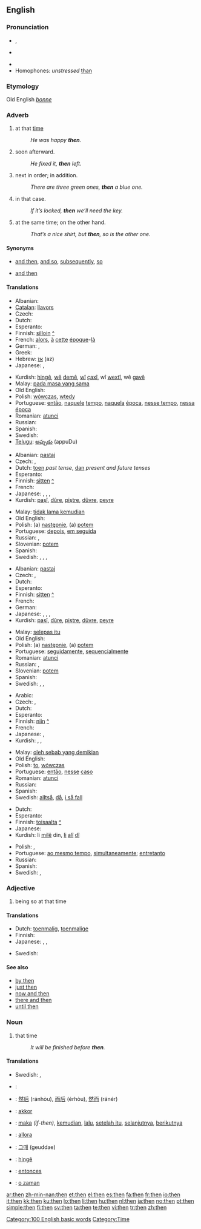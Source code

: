 ==English==

{{rank|like|little|now|78|then|A|should|can}}

===Pronunciation===
* {{a|UK|US}} {{IPA|/ðɛn/}}, {{SAMPA|/DEn/}}
* {{a|Canada}} {{IPA|/ðen/}}
* {{audio|en-us-then.ogg|Audio (US)}}
* Homophones: ''unstressed'' [[than]]<!-- (distinguished in WEAE: /ðæn/) -->
*: {{rhymes|ɛn}}

===Etymology===
Old English ''[[þonne]]''

===Adverb===
{{en-adv|-}}

# at that [[time]]
#: ''He was happy '''then'''.''
# soon afterward.
#: ''He fixed it, '''then''' left.''
# next in order; in addition.
#: ''There are three green ones, '''then''' a blue one.''
# in that case.
#: ''If it’s locked, '''then''' we’ll need the key.''
# at the same time; on the other hand.
#: ''That’s a nice shirt, but '''then''', so is the other one.''

====Synonyms====
* {{sense|soon afterward}} [[and then]], [[and so]], [[subsequently]], [[so]]
* {{sense|next in order}} [[and then]]

====Translations====
{{trans-top|at that time}}
* Albanian: {{t+|sq|atëherë|xs=Albanian}}
* [[Catalan]]: [[llavors]]
* Czech: {{t+|cs|tehdy}}
* Dutch: {{t+|nl|toen}}
* Esperanto: {{t-|eo|tiam|xs=Esperanto}}
* Finnish: [[silloin]] [[:fi:silloin|^]]
* French: [[alors]], [[à]] [[cette]] [[époque]]-[[là]]
* German: {{t+|de|dann}}, {{t+|de|damals}}
* Greek: {{t+|el|τότε|sc=Grek}}
* Hebrew: [[אז]] (az)
* Japanese: {{t|ja|そのとき|tr=sono toki|sc=Jpan}}, {{t|ja|その時点|tr=sono jiten|sc=Jpan}}
{{trans-mid}}
* Kurdish: [[hingê]], [[wê]] [[dem]]ê, [[wî]] [[çax]]î, wî [[wext]]î, wê [[gav]]ê
* Malay: [[pada masa yang sama]]
* Old English: {{t-|ang|þa|alt=þā|xs=Old English}}
* Polish: [[wówczas]], [[wtedy]]
* Portuguese: [[então]], [[naquele]] [[tempo]], [[naquela]] [[época]], [[nesse tempo]], [[nessa]] [[época]]
* Romanian: [[atunci]]
* Russian: {{t+|ru|тогда|tr=togdá|sc=Cyrl}}
* Spanish: {{t+|es|entonces}}
* Swedish: {{t+|sv|då}}
* [[Telugu]]: [[అప్పుడు]] (appuDu)
{{trans-bottom}}

{{trans-top|soon afterward}}
* Albanian: [[pastaj]]
* Czech: {{t+|cs|pak}}, {{t-|cs|potom}}
* Dutch: [[toen]] ''past tense'', [[dan]] ''present and future tenses''
* Esperanto: {{t-|eo|tiam|xs=Esperanto}}
* Finnish: [[sitten]] [[:fi:sitten|^]]
* French: {{t+|fr|puis}}
* Japanese: {{t|ja|それから|tr=sorekara|sc=Jpan}}, {{t|ja|その後|tr=sono ato|sc=Jpan}}, {{t|ja|その後|tr=sono go|sc=Jpan}}, {{t-|ja|そして|tr=soshite|sc=Jpan}}
* Kurdish: [[paşî]], [[dûre]], [[piştre]], [[dûvre]], [[peyre]]
{{trans-mid}}
* Malay: [[tidak lama kemudian]]
* Old English: {{t-|ang|þa|alt=þā|xs=Old English}}
* Polish: (a) [[następnie]], (a) [[potem]]
* Portuguese: [[depois]], [[em seguida]]
* Russian: {{t+|ru|затем|tr=zat'ém|sc=Cyrl}}, {{t+|ru|потом|tr=potóm|sc=Cyrl}}
* Slovenian: [[potem]]
* Spanish: {{t-|es|luego}}
* Swedish: {{t-|sv|därpå}}, {{t+|sv|sen}}, {{t+|sv|sedan}}, {{t+|sv|så}}
{{trans-bottom}}

{{trans-top|next in order}}
* Albanian: [[pastaj]]
* Czech: {{t+|cs|pak}}, {{t-|cs|potom}}
* Dutch: {{t+|nl|dan}}
* Esperanto: {{t-|eo|tiam|xs=Esperanto}}
* Finnish: [[sitten]] [[:fi:sitten|^]]
* French: {{t+|fr|puis}}
* German: {{t+|de|danach}}
* Japanese: {{t|ja|それから|tr=sorekara|sc=Jpan}}, {{t|ja|その後|tr=sono ato|sc=Jpan}}, {{t|ja|その後|tr=sono go|sc=Jpan}}, {{t|ja|次に|tr=tsugini|sc=Jpan}}
* Kurdish: [[paşî]], [[dûre]], [[piştre]], [[dûvre]], [[peyre]]
{{trans-mid}}
* Malay: [[selepas itu]]
* Old English: {{t-|ang|þa|alt=þā|xs=Old English}}
* Polish: (a) [[następnie]], (a) [[potem]]
* Portuguese: [[seguidamente]], [[sequencialmente]]
* Romanian: [[atunci]]
* Russian: {{t+|ru|затем|tr=zat'ém|sc=Cyrl}}, {{t+|ru|потом|tr=potóm|sc=Cyrl}}
* Slovenian: [[potem]]
* Spanish: {{t-|es|después}}
* Swedish: {{t+|sv|dessutom}}, {{t+|sv|sen}}, {{t+|sv|sedan}}
{{trans-bottom}}

{{trans-top|in that case}}
* Arabic: {{Arab|[[ثم]]}} {{unicode|(θúmma)}}
* Czech: {{t+|cs|pak}}, {{t-|cs|potom}}
* Dutch: {{t+|nl|dan}}
* Esperanto: {{t-|eo|tiam|xs=Esperanto}}
* Finnish: [[niin]] [[:fi:niin|^]]
* French: {{t+|fr|alors}}
* Japanese: {{t|ja|そのとき|tr=sonotoki|sc=Jpan}}, {{t-|ja|だから|tr=dakara|sc=Jpan}}
* Kurdish: {{t+|ku|pa}}, {{t+|ku|de}}, {{t+|ku|madem}}
{{trans-mid}}
* Malay: [[oleh sebab yang demikian]]
* Old English: {{t-|ang|þa|alt=þā|xs=Old English}}
* Polish: [[to]], [[wówczas]]
* Portuguese: [[então]], [[nesse]] [[caso]]
* Romanian: [[atunci]]
* Russian: {{t+|ru|тогда|tr=togdá|sc=Cyrl}}
* Spanish: {{t+|es|entonces}}
* Swedish: [[alltså]], [[då]], [[i så fall]]
{{trans-bottom}}

{{trans-top|at the same time; on the other hand}}
* Dutch: {{t|nl|trouwens}}
* Esperanto: {{t-|eo|tamen|xs=Esperanto}}
* Finnish: [[toisaalta]] [[:fi:toisaalta|^]]
* Japanese: {{t|ja|そのとき|tr=sonotoki|sc=Jpan}}
* Kurdish: li [[mil]]ê din, [[li]] [[alî]] [[dî]]
{{trans-mid}}
* Polish: {{t+|pl|również}}, {{t+|pl|także}}
* Portuguese: [[ao mesmo tempo]], [[simultaneamente]]; [[entretanto]]
* Russian: {{t+|ru|тогда|tr=togdá|sc=Cyrl}}
* Spanish: {{t+|es|también}}
* Swedish: {{t-|sv|samtidigt}}, {{t+|sv|å andra sidan}}
{{trans-bottom}}

===Adjective===
{{en-adj|-}}

# being so at that time

====Translations====
{{trans-top|being so at that time}}
* Dutch: [[toenmalig]], [[toenmalige]]
* Finnish: {{t-|fi|silloinen}}
* Japanese: {{t|ja|当時|tr=touji|sc=Jpan}}, {{t|ja|そのとき|tr=sono toki|sc=Jpan}}, {{t|ja|その時点|tr=sono jiten|sc=Jpan}}
{{trans-mid}}
* Swedish: {{t-|sv|dåvarande}}
{{trans-bottom}}

====See also====
* [[by then]]
* [[just then]]
* [[now and then]]
* [[there and then]]
* [[until then]]

===Noun===
{{en-noun|-}}

# that time
#: ''It will be finished before '''then'''.''

====Translations====
{{trans-top|being so at that time}}
* Swedish: {{t+|sv|dess}}, {{t+|sv|då}}
{{trans-mid}}
{{trans-bottom}}

{{checktrans-top}}
* {{ttbc|Arabic}}: {{Arab|[[ثم]]}} {{unicode|(θúmma)}}
* {{ttbc|Chinese}}: [[然后]] (ránhòu), [[而后]] (érhòu), [[然而]] (ránér)
* {{ttbc|Hungarian}}: [[akkor]]
* {{ttbc|Indonesian}}: [[maka]] ''(if-then)'', [[kemudian]], [[lalu]], [[setelah itu]], [[selanjutnya]], [[berikutnya]]
* {{ttbc|Italian}}: [[allora]]
* {{ttbc|Korean}}: [[그때]] (geuddae)
* {{ttbc|Kurdish}}: [[hingê]]
* {{ttbc|Spanish}}: [[entonces]]
* {{ttbc|Turkish}}: [[o zaman]]
{{checktrans-bottom}}

[[Category:100 English basic words]]
[[Category:Time]]

[[ar:then]]
[[zh-min-nan:then]]
[[et:then]]
[[el:then]]
[[es:then]]
[[fa:then]]
[[fr:then]]
[[io:then]]
[[it:then]]
[[kk:then]]
[[ku:then]]
[[lo:then]]
[[li:then]]
[[hu:then]]
[[nl:then]]
[[ja:then]]
[[no:then]]
[[pt:then]]
[[simple:then]]
[[fi:then]]
[[sv:then]]
[[ta:then]]
[[te:then]]
[[vi:then]]
[[tr:then]]
[[zh:then]]